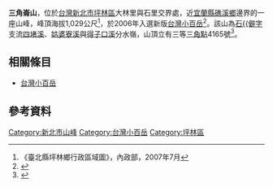 {{CJK-New-Char|25562|ver=B}}
'''三角崙山'''，位於[[台灣|台灣]][[新北市|新北市]][[坪林區|坪林區]]大林里與石里交界處，近[[宜蘭縣|宜蘭縣]][[礁溪鄉|礁溪鄉]]邊界的一座山峰，峰頂海拔1,029公尺<ref>《臺北縣坪林鄉行政區域圖》，內政部，2007年7月</ref>，於2006年入選新版[[台灣小百岳|台灣小百岳]]<ref>{{Cite web |url=http://www.wretch.cc/blog/khctma/13427751 |title=《台灣小百岳(2006年版)》，中華民國健行登山會高雄市分會官方網站 |accessdate=2012-03-27 |archive-date=2013-12-19 |archive-url=https://web.archive.org/web/20131219002708/http://www.wretch.cc/blog/khctma/13427751 |dead-url=no }}</ref>。該山為[[石𥕢溪|石{{僻字]]支流[[四堵溪|四堵溪]]、[[姑婆寮溪|姑婆寮溪]]與[[得子口溪|得子口溪]]分水嶺，山頂立有三等[[三角點|三角點]]4165號<ref>{{Cite web |url=http://gohiking.myweb.hinet.net/h8/YLNshengmu.htm |title=《聖母山莊步道、三角崙山東南峰、三角崙山》，優遊山林溪網站 |access-date=2012-03-27 |archive-url=https://web.archive.org/web/20120107165810/http://gohiking.myweb.hinet.net/h8/YLNshengmu.htm |archive-date=2012-01-07 |dead-url=yes }}</ref>。

==相關條目==
*[[台灣小百岳|台灣小百岳]]

==參考資料==
<div class="references-small">
<references />
</div>

[[Category:新北市山峰|Category:新北市山峰]]
[[Category:台灣小百岳|Category:台灣小百岳]]
[[Category:坪林區|Category:坪林區]]